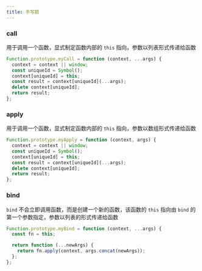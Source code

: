 ```yaml
---
title: 手写题
---
```


### call

用于调用一个函数，显式制定函数内部的 `this` 指向，参数以列表形式传递给函数

```js
Function.prototype.myCall = function (context, ...args) {
  context = context || window;
  const uniqueId = Symbol();
  context[uniqueId] = this;
  const result = context[uniqueId](...args);
  delete context[uniqueId];
  return result;
};
```

### apply

用于调用一个函数，显式制定函数内部的 `this` 指向，参数以数组形式传递给函数

```js
Function.prototype.myApply = function (context, args) {
  context = context || window;
  const uniqueId = Symbol();
  context[uniqueId] = this;
  const result = context[uniqueId](...args);
  delete context[uniqueId];
  return result;
};
```

### bind

`bind` 不会立即调用函数，而是创建一个新的函数，该函数的 `this` 指向由 `bind` 的第一个参数指定，参数以列表的形式传递给函数

```js
Function.prototype.myBind = function (context, ...args) {
  const fn = this;

  return function (...newArgs) {
    return fn.apply(context, args.concat(newArgs));
  };
};
```
